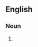 {{also|corn-dodgers}}

==English==

===Noun===
{{head|en|noun form}}

# {{plural of|corndodger|lang=en}}